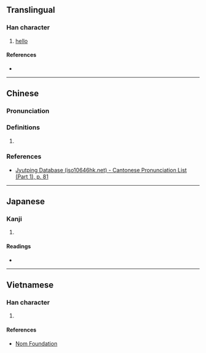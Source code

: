 {{character info}}
==Translingual==

===Han character===
{{Han char|rn=30|rad=口|as=09|sn=12|four=|canj=RIHV|ids=⿰口威}}

# [[hello]]

====References====
* {{Han ref|kx=0201.121|dkj=04023|hdz=10652.010|uh=55B4|ud=21940}}

----

==Chinese==

===Pronunciation===
{{zh-pron
|m=wēi
|c=wai1,wi1
|cat=
}}

===Definitions===
{{zh-hanzi}}

# {{rfdef|zh|sort=口09}}

===References===
* [http://www.iso10646hk.net/jp/document/download.jsp Jyutping Database (iso10646hk.net) - Cantonese Pronunciation List (Part 1), p. 81]

----

==Japanese==

===Kanji===
{{ja-kanji|grade=|rs=口09}}

# {{rfdef|ja|sort=口09}}

====Readings====
* {{ja-readings|on=[[い]] (i)|kun=}}

----

==Vietnamese==

===Han character===
{{vi-hantu|[[oái]], [[oe]]|rs=口09}}

# {{rfdef|vi|sort=口09}}

====References====
* [http://nomfoundation.org/common/nom_details.php?codepoint=55b4 Nom Foundation]